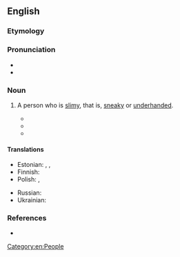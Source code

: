 ==English==

===Etymology===
{{compound|en|slime|ball}}

===Pronunciation===
* {{IPA|/ˈslaɪmbɔːl/|lang=en}}
* {{audio|En-au-slimeball.ogg|Audio (AU)|lang=en}}

===Noun===
{{en-noun}}

# {{lb|en|slang|derogatory}} A person who is [[slimy]], that is, [[sneaky]] or [[underhanded]].
#* {{quote-book|en|title=A Killing Frost|page=10|author=Daniel Lynch|year=1987|passage=Even '''slimeballs''' were entitled to representation, though.}}
#* {{quote-book|author=Willy Russell|title=The Wrong Boy|location=London|publisher=Black Swan Books|year=2012|isbn=9780552996457|passage=He said it would be good for me, going to Grimsby; my hideous, horrible, sewer-minded, greeneyed '''slimeball''' of a two-faced, felonious bastard of an uncle.|lang=en}}
#* {{quote-web|author=A. A. Dowd|title={{w|Steven Spielberg}} Finds Fun, and maybe even a Soul, in the Pandering Pastiche of ''[[w:Ready Player One (film)|Ready Player One]]''|url=https://film.avclub.com/steven-spielberg-finds-fun-and-maybe-even-a-soul-in-the-1824094654|archiveurl=https://web.archive.org/web/20180531213806/https://film.avclub.com/steven-spielberg-finds-fun-and-maybe-even-a-soul-in-the-1824094654|archivedate=31 May 2018|work={{w|The A.V. Club}}|date=26 March 2018|passage=Meanwhile, the film’s villain, played by {{w|Ben Mendelsohn}}, is a bigwig '''slimeball''' who wants to monopolize and monetize The Oasis through excessive pop-up ads. His true crime, though, is that he’s a total noob who doesn’t know his stuff.|lang=en}}

====Translations====
{{trans-top|slimy person}}
* Estonian: {{t|et|limapall}} {{qualifier|direct translation}}, {{t|et|limukas}} {{qualifier|slang, somewhat vulgar}}, {{t|et|libedik}} {{qualifier|informal}}
* Finnish: {{t+|fi|limanuljaska}}
* Polish: {{t+|pl|oblech}}, {{t|pl|obleśniak}}
{{trans-mid}}
* Russian: {{t+|ru|слизняк}}
* Ukrainian: {{t|uk|слизняк}}
{{trans-bottom}}

===References===
* {{R:Lexico}}

[[Category:en:People]]